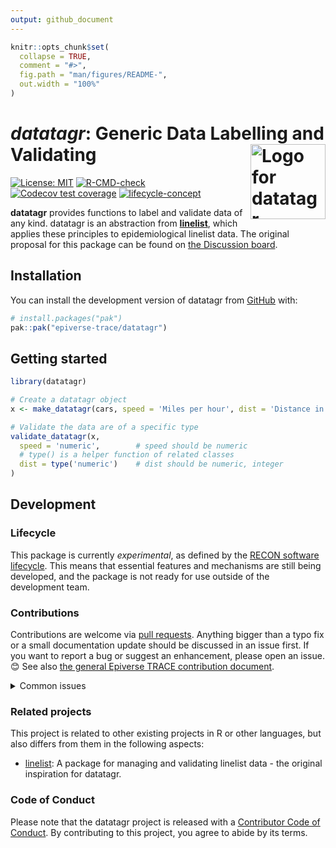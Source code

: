 ```yaml
---
output: github_document
---
```


<!-- README.md is generated from README.Rmd. Please edit that file. -->
<!-- The code to render this README is stored in .github/workflows/render-readme.yaml -->
<!-- Variables marked with double curly braces will be transformed beforehand: -->
<!-- `packagename` is extracted from the DESCRIPTION file -->
<!-- `gh_repo` is extracted via a special environment variable in GitHub Actions -->

```r
knitr::opts_chunk$set(
  collapse = TRUE,
  comment = "#>",
  fig.path = "man/figures/README-",
  out.width = "100%"
)
```

# *datatagr*: Generic Data Labelling and Validating <img src="man/figures/logo.svg" align="right" width="120" alt="Logo for datatagr" />

<!-- badges: start -->

[![License: MIT](https://img.shields.io/badge/License-MIT-yellow.svg)](https://opensource.org/license/mit/)
[![R-CMD-check](https://github.com/epiverse-trace/datatagr/actions/workflows/R-CMD-check.yaml/badge.svg)](https://github.com/epiverse-trace/datatagr/actions/workflows/R-CMD-check.yaml)
[![Codecov test coverage](https://codecov.io/gh/epiverse-trace/datatagr/branch/main/graph/badge.svg)](https://app.codecov.io/gh/epiverse-trace/datatagr?branch=main)
[![lifecycle-concept](https://raw.githubusercontent.com/reconverse/reconverse.github.io/master/images/badge-concept.svg)](https://www.reconverse.org/lifecycle.html#experimental)

<!-- badges: end -->

**datatagr** provides functions to label and validate data of any kind. datatagr is an abstraction from [**linelist**](https://github.com/epiverse-trace/linelist), which applies these principles to epidemiological linelist data. The original proposal for this package can be found on [the Discussion board](https://github.com/orgs/epiverse-trace/discussions/221).

## Installation

You can install the development version of datatagr from
[GitHub](https://github.com/) with:

```r
# install.packages("pak")
pak::pak("epiverse-trace/datatagr")
```

## Getting started

```r
library(datatagr)

# Create a datatagr object
x <- make_datatagr(cars, speed = 'Miles per hour', dist = 'Distance in miles')

# Validate the data are of a specific type
validate_datatagr(x, 
  speed = 'numeric',        # speed should be numeric
  # type() is a helper function of related classes
  dist = type('numeric')    # dist should be numeric, integer
)
```

## Development

### Lifecycle

This package is currently *experimental*, as defined by the [RECON software
lifecycle](https://www.reconverse.org/lifecycle.html). This means that essential
features and mechanisms are still being developed, and the package is not ready
for use outside of the development team.

### Contributions

Contributions are welcome via [pull requests](https://github.com/epiverse-trace/datatagr/pulls). Anything bigger than a typo fix or a small documentation update should be discussed in an issue first. If you want to report a bug or suggest an enhancement, please open an issue. 😊 See also [the general Epiverse TRACE contribution document](https://github.com/epiverse-trace/.github/blob/main/CONTRIBUTING.md).

<details>
  <summary>Common issues</summary>

To make it easier for us to evaluate your contribution, please run the following commands before submitting a pull request to ensure your code is consistent with the rest of the package:

```r
styler::style_pkg()
spelling::update_wordlist(pkg = ".", vignettes = TRUE)
devtools::document()

lintr::lint_package()

devtools::test()
devtools::check()
```

This will reduce the time it takes for us to review your contribution. Thank you! 😊

</details>


### Related projects

This project is related to other existing projects in R or other languages, but also differs from them in the following aspects:

- [linelist](https://github.com/epiverse-trace/linelist): A package for managing and validating linelist data - the original inspiration for datatagr.

### Code of Conduct

Please note that the datatagr project is released with a
[Contributor Code of Conduct](https://github.com/epiverse-trace/.github/blob/main/CODE_OF_CONDUCT.md).
By contributing to this project, you agree to abide by its terms.
